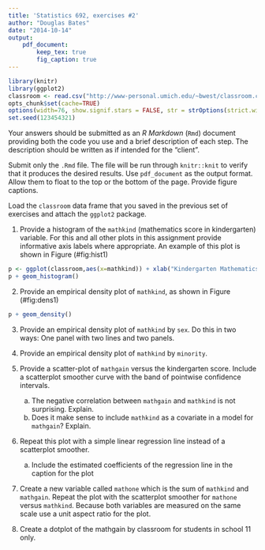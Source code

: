 ```yaml
---
title: 'Statistics 692, exercises #2'
author: "Douglas Bates"
date: "2014-10-14"
output: 
    pdf_document:
        keep_tex: true
        fig_caption: true
---
```

```r
library(knitr)
library(ggplot2)
classroom <- read.csv("http://www-personal.umich.edu/~bwest/classroom.csv")
opts_chunk$set(cache=TRUE)
options(width=76, show.signif.stars = FALSE, str = strOptions(strict.width = "cut"))
set.seed(123454321)
``` 
Your answers should be submitted as an _R Markdown_ (`Rmd`) document providing both the code you use and a brief description of each step.  The description should be written as if intended for the "client".

Submit only the `.Rmd` file.  The file will be run through `knitr::knit` to verify that it produces the desired results.  Use `pdf_document` as the output format.  Allow them to float to the top or the bottom of the page.  Provide figure captions.

Load the `classroom` data frame that you saved in the previous set of exercises and attach the `ggplot2` package.

1. Provide a histogram of the `mathkind` (mathematics score in kindergarten) variable.  For this and all other plots in this assignment provide informative axis labels where appropriate.  An example of this plot is shown in Figure (#fig:hist1)

```r
p <- ggplot(classroom,aes(x=mathkind)) + xlab("Kindergarten Mathematics Score")
p + geom_histogram()
```

2. Provide an empirical density plot of `mathkind`, as shown in Figure (#fig:dens1)

```r
p + geom_density()
```

3. Provide an empirical density plot of `mathkind` by `sex`.  Do this in two ways: One panel with two lines and two panels.

4. Provide an empirical density plot of `mathkind` by `minority`.

5. Provide a scatter-plot of `mathgain` versus the kindergarten score.  Include a scatterplot smoother curve with the band of pointwise confidence intervals.
    a. The negative correlation between `mathgain` and `mathkind` is not surprising.  Explain.
    b. Does it make sense to include `mathkind` as a covariate in a model for `mathgain`?  Explain.

6. Repeat this plot with a simple linear regression line instead of a scatterplot smoother.
    a. Include the estimated coefficients of the regression line in the caption for the plot

7. Create a new variable called `mathone` which is the sum of `mathkind` and `mathgain`.  Repeat the plot with the scatterplot smoother for `mathone` versus `mathkind`.  Because both variables are measured on the same scale use a unit aspect ratio for the plot.

8. Create a dotplot of the mathgain by classroom for students in school 11 only.

